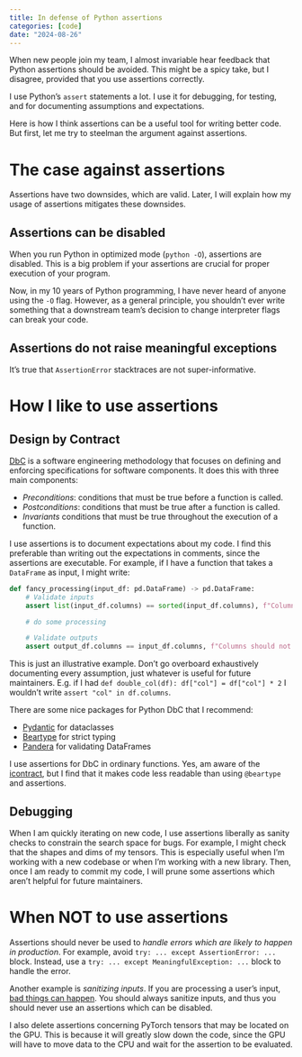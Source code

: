 ```yaml
---
title: In defense of Python assertions
categories: [code]
date: "2024-08-26"
---
```


When new people join my team, I almost invariable hear feedback that Python assertions should be avoided. This might be a spicy take, but I disagree, provided that you use assertions correctly.

I use Python's `assert` statements a lot. I use it for debugging, for testing, and for documenting assumptions and expectations. 

Here is how I think assertions can be a useful tool for writing better code. But first, let me try to steelman the argument against assertions.


# The case against assertions 

Assertions have two downsides, which are valid. Later, I will explain how my usage of assertions mitigates these downsides.

## Assertions can be disabled

When you run Python in optimized mode (`python -O`), assertions are disabled. This is a big problem if your assertions are crucial for proper execution of your program.

Now, in my 10 years of Python programming, I have never heard of anyone using the `-O` flag. However, as a general principle, you shouldn't ever write something that a downstream team's decision to change interpreter flags can break your code.

## Assertions do not raise meaningful exceptions

It's true that `AssertionError` stacktraces are not super-informative.

# How I like to use assertions

## Design by Contract

[DbC](https://en.wikipedia.org/wiki/Design_by_contract) is a software engineering methodology that focuses on defining and enforcing specifications for software components. It does this with three main components:

* *Preconditions*: conditions that must be true before a function is called.
* *Postconditions*: conditions that must be true after a function is called.
* *Invariants* conditions that must be true throughout the execution of a function.

I use assertions is to document expectations about my code. I find this preferable than writing out the expectations in comments, since the assertions are executable. For example, if I have a function that takes a `DataFrame` as input, I might write:

```python
def fancy_processing(input_df: pd.DataFrame) -> pd.DataFrame:
    # Validate inputs
    assert list(input_df.columns) == sorted(input_df.columns), f"Columns should be sorted: {input_df.columns}"

    # do some processing

    # Validate outputs
    assert output_df.columns == input_df.columns, f"Columns should not change: {output_df.columns} != {input_df.columns}"
```

This is just an illustrative example. Don't go overboard exhaustively documenting every assumption, just whatever is useful for future maintainers. E.g. if I had `def double_col(df): df["col"] = df["col"] * 2` I wouldn't write `assert "col" in df.columns`.


There are some nice packages for Python DbC that I recommend:

* [Pydantic](https://docs.pydantic.dev/) for dataclasses
* [Beartype](https://beartype.readthedocs.io) for strict typing
* [Pandera](https://pandera.readthedocs.io) for validating DataFrames

I use assertions for DbC in ordinary functions. Yes, am aware of the [icontract](https://github.com/Parquery/icontract), but I find that it makes code less readable than using `@beartype` and assertions.

## Debugging

When I am quickly iterating on new code, I use assertions liberally as sanity checks to constrain the search space for bugs. For example, I might check that the shapes and dims of my tensors. This is especially useful when I'm working with a new codebase or when I'm working with a new library. Then, once I am ready to commit my code, I will prune some assertions which aren't helpful for future maintainers.


# When NOT to use assertions

Assertions should never be used to *handle errors which are likely to happen in production*. For example, avoid `try: ... except AssertionError: ...` block. Instead, use a `try: ... except MeaningfulException: ...` block to handle the error.

Another example is *sanitizing inputs*. If you are processing a user's input, [bad things can happen](https://xkcd.com/327/). You should always sanitize inputs, and thus you should never use an assertions which can be disabled.

I also delete assertions concerning PyTorch tensors that may be located on the GPU. This is because it will greatly slow down the code, since the GPU will have to move data to the CPU and wait for the assertion to be evaluated.
